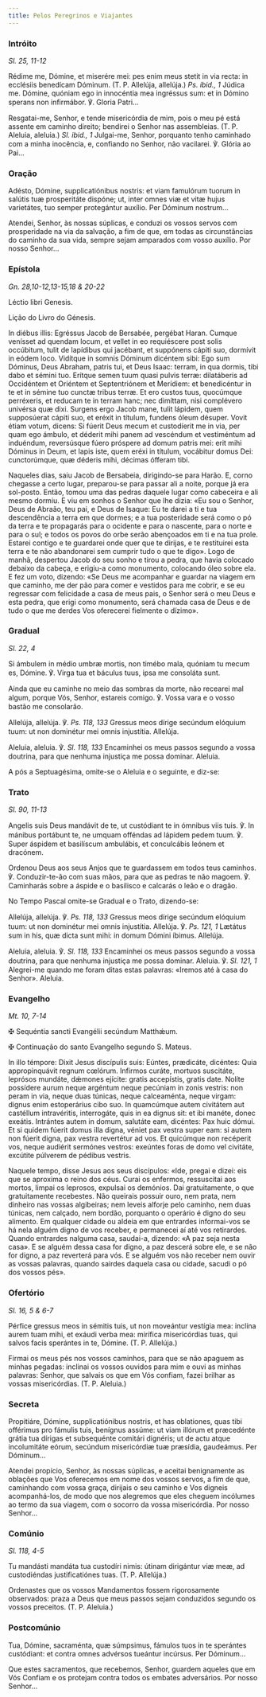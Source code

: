 ```yaml
---
title: Pelos Peregrinos e Viajantes
---
```


### Intróito

<em>Sl. 25, 11-12</em>

<div class="side-by-side not-content">

Rédime me, Dómine, et miserére mei: pes enim meus stetit in via recta: in ecclésiis benedícam Dóminum. (T. P. Allelúja, allelúja.) <em>Ps. ibid., 1</em> Júdica me. Dómine, quóniam ego in innocéntia mea ingréssus sum: et in Dómino sperans non infirmábor. ℣. Gloria Patri...

Resgatai-me, Senhor, e tende misericórdia de mim, pois o meu pé está assente em caminho direito; bendirei o Senhor nas assembleias. (T. P. Aleluia, aleluia.) <em>Sl. ibid., 1</em> Julgai-me, Senhor, porquanto tenho caminhado com a minha inocência, e, confiando no Senhor, não vacilarei. ℣. Glória ao Pai...

</div>

### Oração

<div class="side-by-side not-content">

Adésto, Dómine, supplicatiónibus nostris: et viam famulórum tuorum in salútis tuæ prosperitáte dispóne; ut, inter omnes viæ et vitæ hujus varietátes, tuo semper protegántur auxílio. Per Dóminum nostrum...

Atendei, Senhor, às nossas súplicas, e conduzi os vossos servos com prosperidade na via da salvação, a fim de que, em todas as circunstâncias do caminho da sua vida, sempre sejam amparados com vosso auxílio. Por nosso Senhor...

</div>

### Epístola

<em>Gn. 28,10-12,13-15,18 & 20-22</em>

<div class="side-by-side not-content">

Léctio libri Genesis.

Lição do Livro do Génesis.

In diébus illis: Egréssus Jacob de Bersabée, pergébat Haran. Cumque venísset ad quendam locum, et vellet in eo requiéscere post solis occúbitum, tulit de lapídibus qui jacébant, et suppónens cápiti suo, dormívit in eódem loco. Vidítque in somnis Dóminum dicéntem sibi: Ego sum Dóminus, Deus Abraham, patris tui, et Deus Isaac: terram, in qua dormis, tibi dabo et sémini tuo. Erítque semen tuum quasi pulvis terræ: dilatáberis ad Occidéntem et Oriéntem et Septentriónem et Merídiem: et benedicéntur in te et in sémine tuo cunctæ tribus terræ. Et ero custos tuus, quocúmque perréxeris, et reducam te in terram hanc; nec dimíttam, nisi complévero univérsa quæ dixi. Surgens ergo Jacob mane, tulit lápidem, quem supposúerat cápiti suo, et eréxit in títulum, fundens óleum désuper. Vovit étiam votum, dicens: Si fúerit Deus mecum et custodíerit me in via, per quam ego ámbulo, et déderit mihi panem ad vescéndum et vestiméntum ad induéndum, reversúsque fúero próspere ad domum patris mei: erit mihi Dóminus in Deum, et lapis iste, quem eréxi in títulum, vocábitur domus Dei: cunctorúmque, quæ déderis mihi, décimas ófferam tibi.

Naqueles dias, saiu Jacob de Bersabeia, dirigindo-se para Harão. E, corno chegasse a certo lugar, preparou-se para passar ali a noite, porque já era sol-posto. Então, tomou uma das pedras daquele lugar como cabeceira e ali mesmo dormiu. E viu em sonhos o Senhor que lhe dizia: «Eu sou o Senhor, Deus de Abraão, teu pai, e Deus de Isaque: Eu te darei a ti e tua descendência a terra em que dormes; e a tua posteridade será como o pó da terra e te propagarás para o ocidente e para o nascente, para o norte e para o sul; e todos os povos do orbe serão abençoados em ti e na tua prole. Estarei contigo e te guardarei onde quer que te dirijas, e te restituirei esta terra e te não abandonarei sem cumprir tudo o que te digo». Logo de manhã, despertou Jacob do seu sonho e tirou a pedra, que havia colocado debaixo da cabeça, e erigiu-a como monumento, colocando óleo sobre ela. E fez um voto, dizendo: «Se Deus me acompanhar e guardar na viagem em que caminho, me der pão para comer e vestidos para me cobrir, e se eu regressar com felicidade a casa de meus pais, o Senhor será o meu Deus e esta pedra, que erigi como monumento, será chamada casa de Deus e de tudo o que me derdes Vos oferecerei fielmente o dízimo».

</div>

### Gradual

<em>Sl. 22, 4</em>

<div class="side-by-side not-content">

Si ámbulem in médio umbræ mortis, non timébo mala, quóniam tu mecum es, Dómine. ℣. Virga tua et báculus tuus, ipsa me consoláta sunt.

Ainda que eu caminhe no meio das sombras da morte, não recearei mal algum, porque Vós, Senhor, estareis comigo. ℣. Vossa vara e o vosso bastão me consolarão.

Allelúja, allelúja. ℣. <em>Ps. 118, 133</em> Gressus meos dírige secúndum elóquium tuum: ut non dominétur mei omnis injustítia. Allelúja.

Aleluia, aleluia. ℣. <em>Sl. 118, 133</em> Encaminhei os meus passos segundo a vossa doutrina, para que nenhuma injustiça me possa dominar. Aleluia.

</div>

<aside>A pós a Septuagésima, omite-se o Aleluia e o seguinte, e diz-se:</aside>

### Trato

<em>Sl. 90, 11-13</em>

<div class="side-by-side not-content">

Angelis suis Deus mandávit de te, ut custódiant te in ómnibus viis tuis. ℣. In mánibus portábunt te, ne umquam offéndas ad lápidem pedem tuum. ℣. Super áspidem et basilíscum ambulábis, et conculcábis leónem et dracónem.

Ordenou Deus aos seus Anjos que te guardassem em todos teus caminhos. ℣. Conduzir-te-ão com suas mãos, para que as pedras te não magoem. ℣. Caminharás sobre a áspide e o basilisco e calcarás o leão e o dragão.

</div>

<aside>No Tempo Pascal omite-se Gradual e o Trato, dizendo-se:</aside>

<div class="side-by-side not-content">

Allelúja, allelúja. ℣. <em>Ps. 118, 133</em> Gressus meos dírige secúndum elóquium tuum: ut non dominétur mei omnis injustítia. Allelúja. ℣. <em>Ps. 121, 1</em> Lætátus sum in his, quæ dicta sunt mihi: in domum Dómini íbimus. Allelúja.

Aleluia, aleluia. ℣. <em>Sl. 118, 133</em> Encaminhei os meus passos segundo a vossa doutrina, para que nenhuma injustiça me possa dominar. Aleluia. ℣. <em>Sl. 121, 1</em> Alegrei-me quando me foram ditas estas palavras: «Iremos até à casa do Senhor». Aleluia.

</div>

### Evangelho

<em>Mt. 10, 7-14</em>

<div class="side-by-side not-content">

<span class="cross text-red-500">✠</span> Sequéntia sancti Evangélii secúndum Matthǽum.

<span class="cross text-red-500">✠</span> Continuação do santo Evangelho segundo S. Mateus.

In illo témpore: Dixit Jesus discípulis suis: Eúntes, prædicáte, dicéntes: Quia appropinquávit regnum cœlórum. Infirmos curáte, mortuos suscitáte, leprósos mundáte, dǽmones ejícite: gratis accepístis, gratis date. Nolíte possídere aurum neque argéntum neque pecúniam in zonis vestris: non peram in via, neque duas túnicas, neque calceaménta, neque virgam: dignus enim estoperárius cibo suo. In quamcúmque autem civitátem aut castéllum intravéritis, interrogáte, quis in ea dignus sit: et ibi manéte, donec exeátis. Intrántes autem in domum, salutáte eam, dicéntes: Pax huic dómui. Et si quidem fúerit domus illa digna, véniet pax vestra super eam: si autem non fúerit digna, pax vestra revertétur ad vos. Et quicúmque non recéperit vos, neque audiérit sermónes vestros: exeúntes foras de domo vel civitáte, excútite púlverem de pédibus vestris.

Naquele tempo, disse Jesus aos seus discípulos: «Ide, pregai e dizei: eis que se aproxima o reino dos céus. Curai os enfermos, ressuscitai aos mortos, limpai os leprosos, expulsai os demónios. Dai gratuitamente, o que gratuitamente recebestes. Não queirais possuir ouro, nem prata, nem dinheiro nas vossas algibeiras; nem leveis alforje pelo caminho, nem duas túnicas, nem calçado, nem bordão, porquanto o operário é digno do seu alimento. Em qualquer cidade ou aldeia em que entrardes informai-vos se há nela alguém digno de vos receber, e permanecei aí até vos retirardes. Quando entrardes nalguma casa, saudai-a, dizendo: «A paz seja nesta casa». E se alguém dessa casa for digno, a paz descerá sobre ele, e se não for digno, a paz reverterá para vós. E se alguém vos não receber nem ouvir as vossas palavras, quando sairdes daquela casa ou cidade, sacudi o pó dos vossos pés».

</div>

### Ofertório

<em>Sl. 16, 5 & 6-7</em>

<div class="side-by-side not-content">

Pérfice gressus meos in sémitis tuis, ut non moveántur vestígia mea: inclína aurem tuam mihi, et exáudi verba mea: mirífica misericórdias tuas, qui salvos facis sperántes in te, Dómine. (T. P. Allelúja.)

Firmai os meus pés nos vossos caminhos, para que se não apaguem as minhas pegadas: inclinai os vossos ouvidos para mim e ouvi as minhas palavras: Senhor, que salvais os que em Vós confiam, fazei brilhar as vossas misericórdias. (T. P. Aleluia.)

</div>

### Secreta

<div class="side-by-side not-content">

Propitiáre, Dómine, supplicatiónibus nostris, et has oblationes, quas tibi offérimus pro fámulis tuis, benígnus assúme: ut viam illórum et præcedénte grátia tua dírigas et subsequénte comitári dignéris; ut de actu atque incolumitáte eórum, secúndum misericórdiæ tuæ præsídia, gaudeámus. Per Dóminum...

Atendei propício, Senhor, às nossas súplicas, e aceitai benignamente as oblações que Vos oferecemos em nome dos vossos servos, a fim de que, caminhando com vossa graça, dirijais o seu caminho e Vos digneis acompanhá-los, de modo que nos alegremos que eles cheguem incólumes ao termo da sua viagem, com o socorro da vossa misericórdia. Por nosso Senhor...

</div>

### Comúnio

<em>Sl. 118, 4-5</em>

<div class="side-by-side not-content">

Tu mandásti mandáta tua custodíri nimis: útinam dirigántur viæ meæ, ad custodiéndas justificatiónes tuas. (T. P. Allelúja.)

Ordenastes que os vossos Mandamentos fossem rigorosamente observados: praza a Deus que meus passos sejam conduzidos segundo os vossos preceitos. (T. P. Aleluia.)

</div>

### Postcomúnio

<div class="side-by-side not-content">

Tua, Dómine, sacraménta, quæ súmpsimus, fámulos tuos in te sperántes custódiant: et contra omnes advérsos tueántur incúrsus. Per Dóminum...

Que estes sacramentos, que recebemos, Senhor, guardem aqueles que em Vós Confiam e os protejam contra todos os embates adversários. Por nosso Senhor...

</div>

